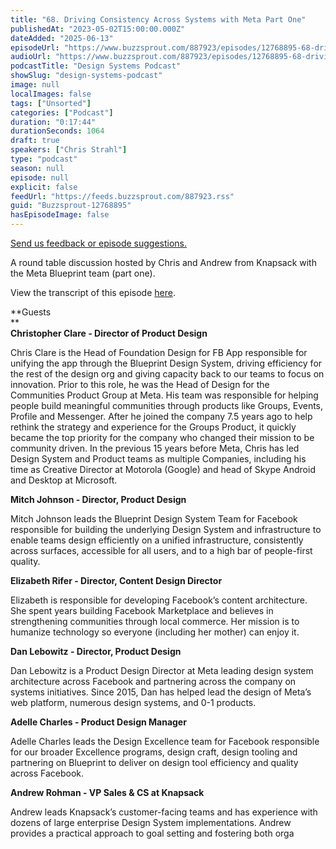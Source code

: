 ```yaml
---
title: "68. Driving Consistency Across Systems with Meta Part One"
publishedAt: "2023-05-02T15:00:00.000Z"
dateAdded: "2025-06-13"
episodeUrl: "https://www.buzzsprout.com/887923/episodes/12768895-68-driving-consistency-across-systems-with-meta-part-one.mp3"
audioUrl: "https://www.buzzsprout.com/887923/episodes/12768895-68-driving-consistency-across-systems-with-meta-part-one.mp3"
podcastTitle: "Design Systems Podcast"
showSlug: "design-systems-podcast"
image: null
localImages: false
tags: ["Unsorted"]
categories: ["Podcast"]
duration: "0:17:44"
durationSeconds: 1064
draft: true
speakers: ["Chris Strahl"]
type: "podcast"
season: null
episode: null
explicit: false
feedUrl: "https://feeds.buzzsprout.com/887923.rss"
guid: "Buzzsprout-12768895"
hasEpisodeImage: false
---
```

[Send us feedback or episode suggestions.](https://www.buzzsprout.com/twilio/text_messages/887923/open_sms)

A round table discussion hosted by Chris and Andrew from Knapsack with the Meta Blueprint team (part one).  
  
View the transcript of this episode [here](https://docs.google.com/document/d/15hVZIod9QLnKR0IuA-8Wpn8dXFA4OM7P/edit).  
  
**Guests  
**  
**Christopher Clare - Director of Product Design**  
  
Chris Clare is the Head of Foundation Design for FB App responsible for unifying the app through the Blueprint Design System, driving efficiency for the rest of the design org and giving capacity back to our teams to focus on innovation. Prior to this role, he was the Head of Design for the Communities Product Group at Meta. His team was responsible for helping people build meaningful communities through products like Groups, Events, Profile and Messenger. After he joined the company 7.5 years ago to help rethink the strategy and experience for the Groups Product, it quickly became the top priority for the company who changed their mission to be community driven. In the previous 15 years before Meta, Chris has led Design System and Product teams as multiple Companies, including his time as Creative Director at Motorola (Google) and head of Skype Android and Desktop at Microsoft.  
  
**Mitch Johnson - Director, Product Design**  
  
Mitch Johnson leads the Blueprint Design System Team for Facebook responsible for building the underlying Design System and infrastructure to enable teams design efficiently on a unified infrastructure, consistently across surfaces, accessible for all users, and to a high bar of people-first quality.  
  
**Elizabeth Rifer - Director, Content Design Director**  
  
Elizabeth is responsible for developing Facebook’s content architecture. She spent years building Facebook Marketplace and believes in strengthening communities through local commerce. Her mission is to humanize technology so everyone (including her mother) can enjoy it.   
  
**Dan Lebowitz - Director, Product Design**  
  
Dan Lebowitz is a Product Design Director at Meta leading design system architecture across Facebook and partnering across the company on systems initiatives. Since 2015, Dan has helped lead the design of Meta’s web platform, numerous design systems, and 0-1 products.  
  
**Adelle Charles - Product Design Manager**  
  
Adelle Charles leads the Design Excellence team for Facebook responsible for our broader Excellence programs, design craft, design tooling and partnering on Blueprint to deliver on design tool efficiency and quality across Facebook.  
  
**Andrew Rohman - VP Sales & CS at Knapsack**  
  
Andrew leads Knapsack’s customer-facing teams and has experience with dozens of large enterprise Design System implementations. Andrew provides a practical approach to goal setting and fostering both orga
